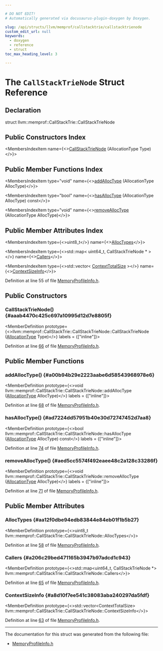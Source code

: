 ```yaml
---

# DO NOT EDIT!
# Automatically generated via docusaurus-plugin-doxygen by Doxygen.

slug: /api/structs/llvm/memprof/callstacktrie/callstacktrienode
custom_edit_url: null
keywords:
  - doxygen
  - reference
  - struct
toc_max_heading_level: 3

---
```





# The `CallStackTrieNode` Struct Reference

<DoxygenPage pluginConfig={pluginConfig}>



## Declaration

<CodeBlock>struct llvm::memprof::CallStackTrie::CallStackTrieNode</CodeBlock>

## Public Constructors Index

<MembersIndex>

<MembersIndexItem
  name={<><a href="#aaab4470c425c697a10995d12d7e8805f">CallStackTrieNode</a> (AllocationType Type)</>}>
</MembersIndexItem>

</MembersIndex>

## Public Member Functions Index

<MembersIndex>

<MembersIndexItem
  type="void"
  name={<><a href="#a00b94b29e2223aabe6d58543968978e6">addAllocType</a> (AllocationType AllocType)</>}>
</MembersIndexItem>

<MembersIndexItem
  type="bool"
  name={<><a href="#ad7224dd57951b40e30d72747452d7aa8">hasAllocType</a> (AllocationType AllocType) const</>}>
</MembersIndexItem>

<MembersIndexItem
  type="void"
  name={<><a href="#aed5cc5574f492eaee48c2a128c33286f">removeAllocType</a> (AllocationType AllocType)</>}>
</MembersIndexItem>

</MembersIndex>

## Public Member Attributes Index

<MembersIndex>

<MembersIndexItem
  type={<>uint8&#95;t</>}
  name={<><a href="#aa12f0dbe94edb83844e84eb01f1b5b27">AllocTypes</a></>}>
</MembersIndexItem>

<MembersIndexItem
  type={<>std::map&lt; uint64&#95;t, CallStackTrieNode &#42; &gt;</>}
  name={<><a href="#a206c29bed471165b3947b97adcd1c943">Callers</a></>}>
</MembersIndexItem>

<MembersIndexItem
  type={<>std::vector&lt; <a href="/docs/api/structs/llvm/contexttotalsize">ContextTotalSize</a> &gt;</>}
  name={<><a href="#a8d10f7ee541c38083aba240297da5fdf">ContextSizeInfo</a></>}>
</MembersIndexItem>

</MembersIndex>


Definition at line 55 of file <a href="/docs/api/files/include/include/llvm/include/llvm/analysis/memoryprofileinfo-h">MemoryProfileInfo.h</a>.

<SectionDefinition>

## Public Constructors

### CallStackTrieNode() {#aaab4470c425c697a10995d12d7e8805f}

<MemberDefinition
  prototype={<>llvm::memprof::CallStackTrie::CallStackTrieNode::CallStackTrieNode (<a href="/docs/api/namespaces/llvm/#a230980cf62b697d22ffdda32f6118e27">AllocationType</a> Type)</>}
  labels = {["inline"]}>

Definition at line <a href="/docs/api/files/include/include/llvm/include/llvm/analysis/memoryprofileinfo-h/#l00066">66</a> of file <a href="/docs/api/files/include/include/llvm/include/llvm/analysis/memoryprofileinfo-h">MemoryProfileInfo.h</a>.
</MemberDefinition>

</SectionDefinition>

<SectionDefinition>

## Public Member Functions

### addAllocType() {#a00b94b29e2223aabe6d58543968978e6}

<MemberDefinition
  prototype={<>void llvm::memprof::CallStackTrie::CallStackTrieNode::addAllocType (<a href="/docs/api/namespaces/llvm/#a230980cf62b697d22ffdda32f6118e27">AllocationType</a> AllocType)</>}
  labels = {["inline"]}>

Definition at line <a href="/docs/api/files/include/include/llvm/include/llvm/analysis/memoryprofileinfo-h/#l00068">68</a> of file <a href="/docs/api/files/include/include/llvm/include/llvm/analysis/memoryprofileinfo-h">MemoryProfileInfo.h</a>.
</MemberDefinition>

### hasAllocType() {#ad7224dd57951b40e30d72747452d7aa8}

<MemberDefinition
  prototype={<>bool llvm::memprof::CallStackTrie::CallStackTrieNode::hasAllocType (<a href="/docs/api/namespaces/llvm/#a230980cf62b697d22ffdda32f6118e27">AllocationType</a> AllocType) const</>}
  labels = {["inline"]}>

Definition at line <a href="/docs/api/files/include/include/llvm/include/llvm/analysis/memoryprofileinfo-h/#l00074">74</a> of file <a href="/docs/api/files/include/include/llvm/include/llvm/analysis/memoryprofileinfo-h">MemoryProfileInfo.h</a>.
</MemberDefinition>

### removeAllocType() {#aed5cc5574f492eaee48c2a128c33286f}

<MemberDefinition
  prototype={<>void llvm::memprof::CallStackTrie::CallStackTrieNode::removeAllocType (<a href="/docs/api/namespaces/llvm/#a230980cf62b697d22ffdda32f6118e27">AllocationType</a> AllocType)</>}
  labels = {["inline"]}>

Definition at line <a href="/docs/api/files/include/include/llvm/include/llvm/analysis/memoryprofileinfo-h/#l00071">71</a> of file <a href="/docs/api/files/include/include/llvm/include/llvm/analysis/memoryprofileinfo-h">MemoryProfileInfo.h</a>.
</MemberDefinition>

</SectionDefinition>

<SectionDefinition>

## Public Member Attributes

### AllocTypes {#aa12f0dbe94edb83844e84eb01f1b5b27}

<MemberDefinition
  prototype={<>uint8&#95;t llvm::memprof::CallStackTrie::CallStackTrieNode::AllocTypes</>}>

Definition at line <a href="/docs/api/files/include/include/llvm/include/llvm/analysis/memoryprofileinfo-h/#l00058">58</a> of file <a href="/docs/api/files/include/include/llvm/include/llvm/analysis/memoryprofileinfo-h">MemoryProfileInfo.h</a>.
</MemberDefinition>

### Callers {#a206c29bed471165b3947b97adcd1c943}

<MemberDefinition
  prototype={<>std::map&lt;uint64&#95;t, CallStackTrieNode &#42;&gt; llvm::memprof::CallStackTrie::CallStackTrieNode::Callers</>}>

Definition at line <a href="/docs/api/files/include/include/llvm/include/llvm/analysis/memoryprofileinfo-h/#l00065">65</a> of file <a href="/docs/api/files/include/include/llvm/include/llvm/analysis/memoryprofileinfo-h">MemoryProfileInfo.h</a>.
</MemberDefinition>

### ContextSizeInfo {#a8d10f7ee541c38083aba240297da5fdf}

<MemberDefinition
  prototype={<>std::vector&lt;ContextTotalSize&gt; llvm::memprof::CallStackTrie::CallStackTrieNode::ContextSizeInfo</>}>

Definition at line <a href="/docs/api/files/include/include/llvm/include/llvm/analysis/memoryprofileinfo-h/#l00063">63</a> of file <a href="/docs/api/files/include/include/llvm/include/llvm/analysis/memoryprofileinfo-h">MemoryProfileInfo.h</a>.
</MemberDefinition>

</SectionDefinition>

<hr/>

The documentation for this struct was generated from the following file:

<ul>
<li><a href="/docs/api/files/include/include/llvm/include/llvm/analysis/memoryprofileinfo-h">MemoryProfileInfo.h</a></li>
</ul>

</DoxygenPage>
